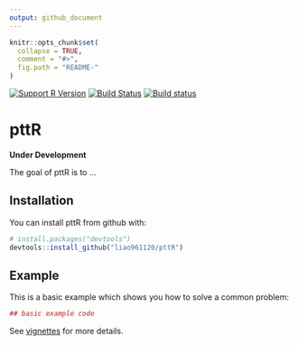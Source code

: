 ```yaml
---
output: github_document
---
```


<!-- README.md is generated from README.Rmd. Please edit that file -->

```r
knitr::opts_chunk$set(
  collapse = TRUE,
  comment = "#>",
  fig.path = "README-"
)
```
[![Support R Version](https://img.shields.io/badge/R-3.4-blue.svg)](https://cran.r-project.org/) 
[![Build Status](https://travis-ci.org/liao961120/pttR.svg?branch=master)](https://travis-ci.org/liao961120/pttR)
[![Build status](https://ci.appveyor.com/api/projects/status/2254fc0lc46ufv86/branch/master?svg=true)](https://ci.appveyor.com/project/liao961120/pttr/branch/master)

# pttR

**Under Development**

The goal of pttR is to ...


## Installation

You can install pttR from github with:

```r
# install.packages("devtools")
devtools::install_github("liao961120/pttR")
```

## Example

This is a basic example which shows you how to solve a common problem:

```r
## basic example code
```

See [vignettes](https://liao961120.github.io/pttR/reference/index.html) for more details.
